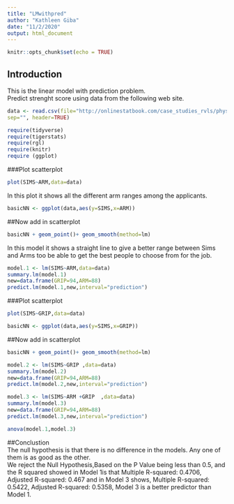 ```yaml
---
title: "LMwithpred"
author: "Kathleen Giba"
date: "11/2/2020"
output: html_document
---
```


```r
knitr::opts_chunk$set(echo = TRUE)
```

## Introduction  
This is the linear model with prediction problem.  
Predict strenght score using data from the following web site.  

```r
data <- read.csv(file="http://onlinestatbook.com/case_studies_rvls/physical_strength/data.txt",
sep="", header=TRUE)  
```

```r
require(tidyverse)
require(tigerstats)
require(rgl)
require(knitr)
require (ggplot)
```
###Plot scatterplot

```r
plot(SIMS~ARM,data=data)  
```   

In this plot it shows all the different arm ranges among the applicants. 

```r
basicNN <- ggplot(data,aes(y=SIMS,x=ARM))  
```
##Now add in scatterplot

```r
basicNN + geom_point()+ geom_smooth(method=lm)
```  

In this model it shows a straight line to give a better range between Sims and Arms too be able to get the best people to choose from for the job. 

```r
model.1 <- lm(SIMS~ARM,data=data)
summary.lm(model.1)
new=data.frame(GRIP=94,ARM=88)
predict.lm(model.1,new,interval="prediction")
```  
###Plot scatterplot

```r
plot(SIMS~GRIP,data=data)
```
```r
basicNN <- ggplot(data,aes(y=SIMS,x=GRIP))  
```
##Now add in scatterplot

```r
basicNN + geom_point()+ geom_smooth(method=lm)
```  

```r
model.2 <- lm(SIMS~GRIP ,data=data)
summary.lm(model.2)
new=data.frame(GRIP=94,ARM=88)
predict.lm(model.2,new,interval="prediction")
``` 
  
```r
model.3 <- lm(SIMS~ARM +GRIP  ,data=data)
summary.lm(model.3)
new=data.frame(GRIP=94,ARM=88)
predict.lm(model.3,new,interval="prediction")
``` 
```r
anova(model.1,model.3)
```

##Conclustion  
The null hypothesis is that there is no difference in the models. Any one of them is as good as the other.  
 We reject the Null Hypothesis,Based on the P Value being less than 0.5, and the R squared showed in Model 1is that Multiple R-squared:  0.4706,	Adjusted R-squared:  0.467 and in Model 3 shows, Multiple R-squared:  0.5422,	Adjusted R-squared:  0.5358, Model 3 is a better predictor than Model 1. 



